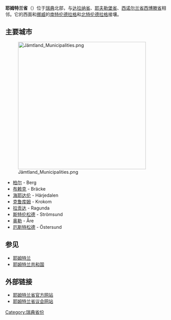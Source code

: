 {{Infobox Sweden lon
| 名称 = 耶姆特兰省
| 瑞典语名称 = Jämtlands län
| 徽章 = Jämtland län vapen.svg
| 地图 = Svcmap_jamtland.png
| 代码 = Z
| 首府 = 厄斯特松德
| 面积 = 49443 
| 面积排名 = 3
| 水域面积 = 
| 人口 = 127020
| population_as_of = （2006-12-31[http://www.scb.se/Pages/TableAndChart____193256.aspx]）
| 人口排名 = 20
| 人口密度 = 3
| 建立时间 = 1810
}}
'''耶姆特兰省'''（{{lang-sv|Jämtlands län}}）位于[[瑞典|瑞典]]北部，与[[达拉纳省|达拉纳省]]、[[耶夫勒堡省|耶夫勒堡省]]、[[西诺尔兰省|西诺尔兰省]][[西博滕省|西博滕省]]相邻。它的西面和[[挪威|挪威]]的[[南特伦德拉格|南特伦德拉格]]和[[北特伦德拉格|北特伦德拉格]]接壤。

== 主要城市 ==
[[File:Jämtland_Municipalities.png|400px]]
* [[柏尔|柏尔]] - Berg
* [[布赖克|布赖克]] - Bräcke
* [[海耶达伦|海耶达伦]] - Härjedalen
* [[克鲁库姆|克鲁库姆]] - Krokom
* [[拉贡达|拉贡达]] - Ragunda
* [[斯特伦松德|斯特伦松德]] - Strömsund
* [[奥勒_(耶姆特兰省)|奥勒]] - Åre
* [[厄斯特松德|厄斯特松德]] - Östersund

==参见==
*[[耶姆特兰|耶姆特兰]]
*[[耶姆特兰共和国|耶姆特兰共和国]]

== 外部链接 ==
* [http://www.z.lst.se/ 耶姆特兰省官方网站] {{Wayback|url=http://www.z.lst.se/ |date=20090901165206 }}
* [https://web.archive.org/web/20030213183000/http://www.jll.se/ 耶姆特兰省议会网站]

{{coord|display=title}}
{{Swedish Counties}}
{{normdaten}}
{{sweden-geo-stub}}

[[Category:瑞典省份|Category:瑞典省份]]